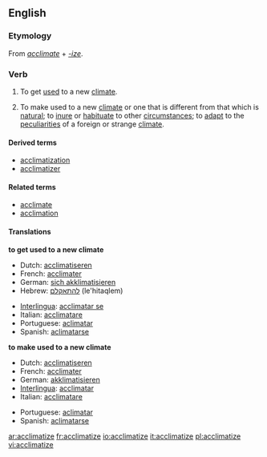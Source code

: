 ==English==
===Etymology===
From ''[[acclimate]]'' + ''[[-ize]]''.

===Verb===
{{en-verb|acclimatiz|ing}}

# {{intransitive}} To get [[used]] to a new [[climate]].
# {{transitive}} To make used to a new [[climate]] or one that is different from that which is [[natural]]; to [[inure]] or [[habituate]] to other [[circumstance]]s; to [[adapt]] to the [[peculiarities]] of a foreign or strange [[climate]].

====Derived terms====
* [[acclimatization]]
* [[acclimatizer]]

====Related terms====
* [[acclimate]]
* [[acclimation]]

====Translations====
'''to get used to a new climate'''
{{top}}
* Dutch: [[acclimatiseren]]
* French: [[acclimater]]
* German: [[sich akklimatisieren]]
* Hebrew: [[להתאקלם]] (le'hitaqlem)
{{mid}}
* [[Interlingua]]: [[acclimatar se]]
* Italian: [[acclimatare]]
* Portuguese: [[aclimatar]]
* Spanish: [[aclimatarse]]
{{bottom}}

'''to make used to a new climate'''
{{top}}
* Dutch: [[acclimatiseren]]
* French: [[acclimater]]
* German: [[akklimatisieren]]
* [[Interlingua]]: [[acclimatar]]
* Italian: [[acclimatare]]
{{mid}}
* Portuguese: [[aclimatar]]
* Spanish: [[aclimatarse]]
{{bottom}}

[[ar:acclimatize]]
[[fr:acclimatize]]
[[io:acclimatize]]
[[it:acclimatize]]
[[pl:acclimatize]]
[[vi:acclimatize]]